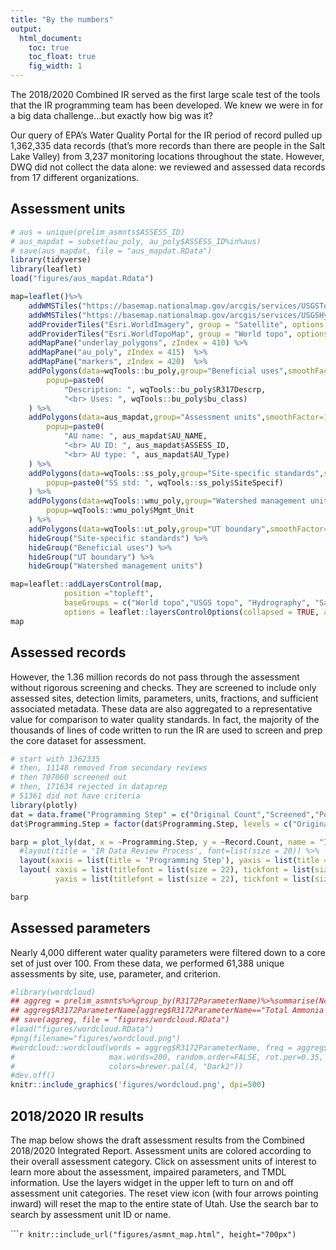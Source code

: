 ```yaml
---
title: "By the numbers"
output:
  html_document:
    toc: true  
    toc_float: true
    fig_width: 1
---
```


The 2018/2020 Combined IR served as the first large scale test of the tools that the IR programming team has been developed. We knew we were in for a big data challenge...but exactly how big was it?

Our query of EPA's Water Quality Portal for the IR period of record pulled up 1,362,335 data records (that's more records than there are people in the Salt Lake Valley) from 3,237 monitoring locations throughout the state. 
However, DWQ did not collect the data alone: we reviewed and assessed data records from 17 different organizations.  

## Assessment units
```r
# aus = unique(prelim_asmnts$ASSESS_ID)
# aus_mapdat = subset(au_poly, au_poly$ASSESS_ID%in%aus)
# save(aus_mapdat, file = "aus_mapdat.RData")
library(tidyverse)
library(leaflet)
load("figures/aus_mapdat.Rdata")

map=leaflet()%>%
	addWMSTiles("https://basemap.nationalmap.gov/arcgis/services/USGSTopo/MapServer/WmsServer", group = "USGS topo", options = providerTileOptions(updateWhenZooming = FALSE,updateWhenIdle = TRUE), layers = "0") %>%
	addWMSTiles("https://basemap.nationalmap.gov/arcgis/services/USGSHydroCached/MapServer/WmsServer", group = "Hydrography", options = providerTileOptions(updateWhenZooming = FALSE,updateWhenIdle = TRUE), layers = "0") %>%
	addProviderTiles("Esri.WorldImagery", group = "Satellite", options = providerTileOptions(updateWhenZooming = FALSE,updateWhenIdle = TRUE)) %>%
	addProviderTiles("Esri.WorldTopoMap", group = "World topo", options = providerTileOptions(updateWhenZooming = FALSE,updateWhenIdle = TRUE)) %>%
	addMapPane("underlay_polygons", zIndex = 410) %>%
	addMapPane("au_poly", zIndex = 415)  %>%
	addMapPane("markers", zIndex = 420)  %>%
	addPolygons(data=wqTools::bu_poly,group="Beneficial uses",smoothFactor=2,fillOpacity = 0.1,weight=3,color="green", options = pathOptions(pane = "underlay_polygons"),
		popup=paste0(
			"Description: ", wqTools::bu_poly$R317Descrp,
			"<br> Uses: ", wqTools::bu_poly$bu_class)
	) %>% 
	addPolygons(data=aus_mapdat,group="Assessment units",smoothFactor=1,fillOpacity = 0.4,weight=2,color="purple", options = pathOptions(pane = "au_poly"),
		popup=paste0(
			"AU name: ", aus_mapdat$AU_NAME,
			"<br> AU ID: ", aus_mapdat$ASSESS_ID,
			"<br> AU type: ", aus_mapdat$AU_Type)
	) %>% 
	addPolygons(data=wqTools::ss_poly,group="Site-specific standards",smoothFactor=2,fillOpacity = 0.1,weight=3,color="blue", options = pathOptions(pane = "underlay_polygons"),
		popup=paste0("SS std: ", wqTools::ss_poly$SiteSpecif)
	) %>%
	addPolygons(data=wqTools::wmu_poly,group="Watershed management units",smoothFactor=2,fillOpacity = 0.1,weight=3,color="red", options = pathOptions(pane = "underlay_polygons"),
		popup=wqTools::wmu_poly$Mgmt_Unit
	) %>%
	addPolygons(data=wqTools::ut_poly,group="UT boundary",smoothFactor=2,fillOpacity = 0.1,weight=3,color="orange", options = pathOptions(pane = "underlay_polygons")) %>%
	hideGroup("Site-specific standards") %>%
	hideGroup("Beneficial uses") %>%
	hideGroup("UT boundary") %>%
	hideGroup("Watershed management units")

map=leaflet::addLayersControl(map,
			position ="topleft",
			baseGroups = c("World topo","USGS topo", "Hydrography", "Satellite"),overlayGroups = c("Assessment units","Beneficial uses", "Site-specific standards", "Watershed management units", "UT boundary"),
			options = leaflet::layersControlOptions(collapsed = TRUE, autoZIndex=FALSE))
map
```

## Assessed records
However, the 1.36 million records do not pass through the assessment without rigorous screening and checks. They are screened to include only assessed sites, detection limits, parameters, units, fractions, and sufficient associated metadata. 
These data are also aggregated to a representative value for comparison to water quality standards. In fact, the majority of the thousands of lines of code written to run the IR are used to screen and prep the core dataset for assessment. 

```r
# start with 1362335
# then, 11148 removed from secondary reviews
# then 707060 screened out
# then, 171634 rejected in dataprep
# 51361 did not have criteria
library(plotly)
dat = data.frame("Programming Step" = c("Original Count","Screened","Post-Data Prep","Post-Secondary Review", "Core Dataset"),"Record Count" = c(1362335, 603914, 432280, 396999, 348003))
dat$Programming.Step = factor(dat$Programming.Step, levels = c("Original Count","Screened","Post-Data Prep","Post-Secondary Review", "Core Dataset"))

barp = plot_ly(dat, x = ~Programming.Step, y = ~Record.Count, name = "IR Data Review Process", type = "bar")%>%
  #layout(title = 'IR Data Review Process', font=list(size = 20)) %>%
  layout(xaxis = list(title = 'Programming Step'), yaxis = list(title = 'Record Count')) %>%
  layout( xaxis = list(titlefont = list(size = 22), tickfont = list(size = 22)),
          yaxis = list(titlefont = list(size = 22), tickfont = list(size = 22)) )

barp
```

## Assessed parameters

Nearly 4,000 different water quality parameters were filtered down to a core set of just over 100. From these data, we performed 61,388 unique assessments by site, use, parameter, and criterion.  

```r
#library(wordcloud)
## aggreg = prelim_asmnts%>%group_by(R3172ParameterName)%>%summarise(Ncount = length(IR_Cat))
## aggreg$R3172ParameterName[aggreg$R3172ParameterName=="Total Ammonia as N"] = "Ammonia"
## save(aggreg, file = "figures/wordcloud.RData")
#load("figures/wordcloud.RData")
#png(filename="figures/wordcloud.png")
#wordcloud::wordcloud(words = aggreg$R3172ParameterName, freq = aggreg$Ncount, min.freq = 1,
#                     max.words=200, random.order=FALSE, rot.per=0.35, 
#                     colors=brewer.pal(4, "Dark2"))
#dev.off()
knitr::include_graphics('figures/wordcloud.png', dpi=500)
```



## 2018/2020 IR results

The map below shows the draft assessment results from the Combined 2018/2020 Integrated Report. Assessment units are colored according to their overall assessment category. Click on assessment units of interest to learn more about the assessment, impaired parameters, and TMDL information. Use the layers widget in the upper left to turn on and off assessment unit categories. The reset view icon (with four arrows pointing inward) will reset the map to the entire state of Utah. Use the search bar to search by assessment unit ID or name.

``````r
knitr::include_url("figures/asmnt_map.html", height="700px")
```

